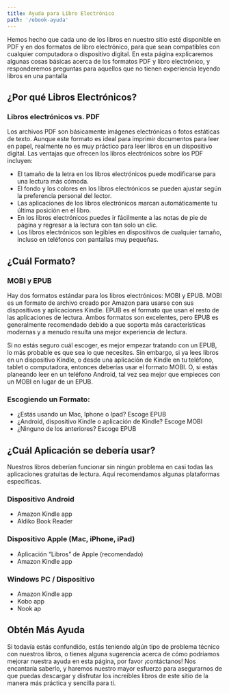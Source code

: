 ```yaml
---
title: Ayuda para Libro Electrónico
path: '/ebook-ayuda'
---
```


<Lead>
  Hemos hecho que cada uno de los libros en nuestro sitio esté disponible en PDF y en dos
  formatos de libro electrónico, para que sean compatibles con cualquier computadora o
  dispositivo digital. En esta página explicaremos algunas cosas básicas acerca de los
  formatos PDF y libro electrónico, y responderemos preguntas para aquellos que no tienen
  experiencia leyendo libros en una pantalla
</Lead>

## ¿Por qué Libros Electrónicos?

### Libros electrónicos vs. PDF

Los archivos PDF son básicamente imágenes electrónicas o fotos estáticas de texto. Aunque
este formato es ideal para imprimir documentos para leer en papel, realmente no es muy
práctico para leer libros en un dispositivo digital. Las ventajas que ofrecen los libros
electrónicos sobre los PDF incluyen:

- El tamaño de la letra en los libros electrónicos puede modificarse para una lectura más
  cómoda.
- El fondo y los colores en los libros electrónicos se pueden ajustar según la preferencia
  personal del lector.
- Las aplicaciones de los libros electrónicos marcan automáticamente tu última posición en
  el libro.
- En los libros electrónicos puedes ir fácilmente a las notas de pie de página y regresar
  a la lectura con tan solo un clic.
- Los libros electrónicos son legibles en dispositivos de cualquier tamaño, incluso en
  teléfonos con pantallas muy pequeñas.

## ¿Cuál Formato?

### MOBI y EPUB

Hay dos formatos estándar para los libros electrónicos: MOBI y EPUB. MOBI es un formato de
archivo creado por Amazon para usarse con sus dispositivos y aplicaciones Kindle. EPUB es
el formato que usan el resto de las aplicaciones de lectura. Ambos formatos son
excelentes, pero EPUB es generalmente recomendado debido a que soporta más características
modernas y a menudo resulta una mejor experiencia de lectura.

Si no estás seguro cuál escoger, es mejor empezar tratando con un EPUB, lo más probable es
que sea lo que necesites. Sin embargo, si ya lees libros en un dispositivo Kindle, o desde
una aplicación de Kindle en tu teléfono, tablet o computadora, entonces deberías usar el
formato MOBI. O, si estás planeando leer en un teléfono Android, tal vez sea mejor que
empieces con un MOBI en lugar de un EPUB.

### Escogiendo un Formato:

- ¿Estás usando un Mac, Iphone o Ipad? Escoge EPUB
- ¿Android, dispositivo Kindle o aplicación de Kindle? Escoge MOBI
- ¿Ninguno de los anteriores? Escoge EPUB

## ¿Cuál Aplicación se debería usar?

Nuestros libros deberían funcionar sin ningún problema en casi todas las aplicaciones
gratuitas de lectura. Aquí recomendamos algunas plataformas específicas.

### Dispositivo Android

- Amazon Kindle app
- Aldiko Book Reader

### Dispositivo Apple (Mac, iPhone, iPad)

- Aplicación “Libros” de Apple (recomendado)
- Amazon Kindle app

### Windows PC / Dispositivo

- Amazon Kindle app
- Kobo app
- Nook ap

## Obtén Más Ayuda

Si todavía estás confundido, estás teniendo algún tipo de problema técnico con nuestros
libros, o tienes alguna sugerencia acerca de cómo podríamos mejorar nuestra ayuda en esta
página, por favor ¡contáctanos! Nos encantaría saberlo, y haremos nuestro mayor esfuerzo
para asegurarnos de que puedas descargar y disfrutar los increíbles libros de este sitio
de la manera más práctica y sencilla para ti.
